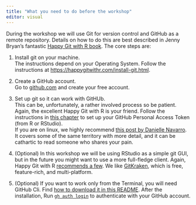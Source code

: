 ```yaml
---
title: "What you need to do before the workshop"
editor: visual
---
```


During the workshop we will use Git for version control and GitHub as a remote repository. Details on how to do this are best described in Jenny Bryan's fantastic [Happy Git with R book](https://happygitwithr.com/install-intro.html). The core steps are:

1.  Install git on your machine.\
    The instructions depend on your Operating System. Follow the instructions at <https://happygitwithr.com/install-git.html>.

2.  Create a GitHub account.\
    Go to [github.com](github.com) and create your free account.

3.  Set up git so it can work with GitHUb.\
    This can be, unfortunately, a rather involved process so be patient. Again, the excellent Happy Git with R is your friend. Follow the instructions in [this chapter](https://happygitwithr.com/https-pat.html) to set up your GitHub Personal Access Token (from R or RStudio).\
    If you are on linux, we highly recommend [this post by Danielle Navarro](https://blog.djnavarro.net/posts/2021-08-08_git-credential-helpers/). It covers some of the same territory with more detail, and it can be cathartic to read someone who shares your pain.

4.  (Optional) In this workshop we will be using RStudio as a simple git GUI, but in the future you might want to use a more full-fledge client. Again, Happy Git with R [recommends a few](https://happygitwithr.com/git-client.html#recommended-git-clients). We like [GitKraken](https://www.gitkraken.com/), which is free, feature-rich, and multi-platform.

5.  (Optional) If you want to work only from the Terminal, you will need GitHub Cli. Find [how to download it in this README](https://github.com/cli/cli#installation). After the installation, Run [`gh auth login`](https://cli.github.com/manual/gh_auth_login) to authenticate with your GitHub account.
